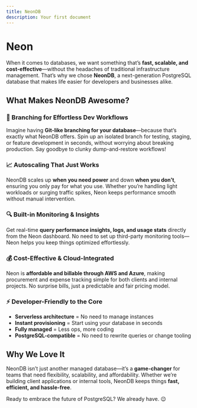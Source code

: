 ```yaml
---
title: NeonDB
description: Your first document
---
```


# Neon

When it comes to databases, we want something that’s **fast, scalable, and cost-effective**—without the headaches of traditional infrastructure management. That’s why we chose **NeonDB**, a next-generation PostgreSQL database that makes life easier for developers and businesses alike.

## What Makes NeonDB Awesome?

### 🚀 Branching for Effortless Dev Workflows
Imagine having **Git-like branching for your database**—because that’s exactly what NeonDB offers. Spin up an isolated branch for testing, staging, or feature development in seconds, without worrying about breaking production. Say goodbye to clunky dump-and-restore workflows!

### 📈 Autoscaling That Just Works
NeonDB scales up **when you need power** and down **when you don’t**, ensuring you only pay for what you use. Whether you’re handling light workloads or surging traffic spikes, Neon keeps performance smooth without manual intervention.

### 🔍 Built-in Monitoring & Insights
Get real-time **query performance insights, logs, and usage stats** directly from the Neon dashboard. No need to set up third-party monitoring tools—Neon helps you keep things optimized effortlessly.

### 💰 Cost-Effective & Cloud-Integrated
Neon is **affordable and billable through AWS and Azure**, making procurement and expense tracking simple for both clients and internal projects. No surprise bills, just a predictable and fair pricing model.

### ⚡ Developer-Friendly to the Core
- **Serverless architecture** = No need to manage instances
- **Instant provisioning** = Start using your database in seconds
- **Fully managed** = Less ops, more coding
- **PostgreSQL-compatible** = No need to rewrite queries or change tooling

## Why We Love It
NeonDB isn’t just another managed database—it’s a **game-changer** for teams that need flexibility, scalability, and affordability. Whether we’re building client applications or internal tools, NeonDB keeps things **fast, efficient, and hassle-free**.

Ready to embrace the future of PostgreSQL? We already have. 😉

